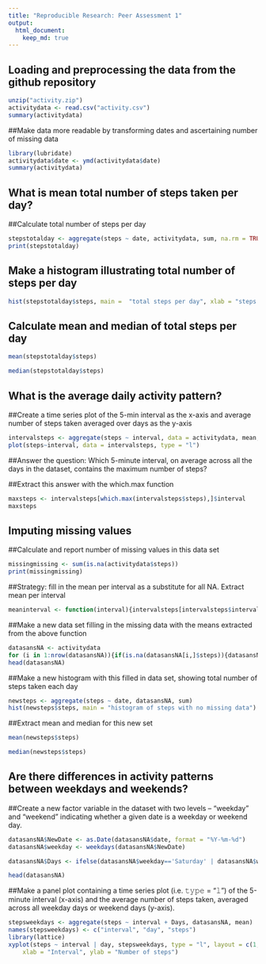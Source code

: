 ```yaml
---
title: "Reproducible Research: Peer Assessment 1"
output: 
  html_document:
    keep_md: true
---
```



## Loading and preprocessing the data from the github repository
```r
unzip("activity.zip")
activitydata <- read.csv("activity.csv")
summary(activitydata)
```

##Make data more readable by transforming dates and ascertaining number of missing data
```r
library(lubridate)
activitydata$date <- ymd(activitydata$date)
summary(activitydata)
```

## What is mean total number of steps taken per day?

##Calculate total number of steps per day
```r
stepstotalday <- aggregate(steps ~ date, activitydata, sum, na.rm = TRUE)
print(stepstotalday)
```
## Make a histogram illustrating total number of steps per day
```r
hist(stepstotalday$steps, main =  "total steps per day", xlab = "steps per day")
```
## Calculate mean and median of total steps per day
```r
mean(stepstotalday$steps)
```

```r
median(stepstotalday$steps)
```


## What is the average daily activity pattern?

##Create a time series plot of the 5-min interval as the x-axis and average number of steps taken averaged over days as the y-axis
```r
intervalsteps <- aggregate(steps ~ interval, data = activitydata, mean, na.rm = TRUE)
plot(steps~interval, data = intervalsteps, type = "l")
```

##Answer the question: Which 5-minute interval, on average across all the days in the dataset, contains the maximum number of steps?

##Extract this answer with the which.max function
```r
maxsteps <- intervalsteps[which.max(intervalsteps$steps),]$interval
maxsteps
```


## Imputing missing values

##Calculate and report number of missing values in this data set
```r
missingmissing <- sum(is.na(activitydata$steps))
print(missingmissing)
```
                  
##Strategy: fill in the mean per interval as a substitute for all NA. Extract mean per interval
```r
meaninterval <- function(interval){intervalsteps[intervalsteps$interval==interval,]$steps}
```

##Make a new data set filling in the missing data with the means extracted from the above function
```r
datasansNA <- activitydata 
for (i in 1:nrow(datasansNA)){if(is.na(datasansNA[i,]$steps)){datasansNA[i,]$steps <- meaninterval(datasansNA[i,]$interval)}}
head(datasansNA)
```

##Make a new histogram with this filled in data set, showing total number of steps taken each day
```r
newsteps <- aggregate(steps ~ date, datasansNA, sum)
hist(newsteps$steps, main = "histogram of steps with no missing data")
```
##Extract mean and median for this new set
```r
mean(newsteps$steps)
```

```r
median(newsteps$steps)
```


## Are there differences in activity patterns between weekdays and weekends?
##Create a new factor variable in the dataset with two levels – “weekday” and “weekend” indicating whether a given date is a weekday or weekend day.
```r
datasansNA$NewDate <- as.Date(datasansNA$date, format = "%Y-%m-%d")
datasansNA$weekday <- weekdays(datasansNA$NewDate)

datasansNA$Days <- ifelse(datasansNA$weekday=='Saturday' | datasansNA$weekday=='Sunday', 'weekend','weekday')

head(datasansNA)
```
##Make a panel plot containing a time series plot (i.e. 𝚝𝚢𝚙𝚎 = “𝚕”) of the 5-minute interval (x-axis) and the average number of steps taken, averaged across all weekday days or weekend days (y-axis).

```r
stepsweekdays <- aggregate(steps ~ interval + Days, datasansNA, mean)
names(stepsweekdays) <- c("interval", "day", "steps")
library(lattice)
xyplot(steps ~ interval | day, stepsweekdays, type = "l", layout = c(1, 2), 
    xlab = "Interval", ylab = "Number of steps")
```